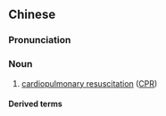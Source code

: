==Chinese==
{{zh-forms|s=心肺复苏|t2=心肺復甦|type=22}}
{{zh-wp}}

===Pronunciation===
{{zh-pron
|m=xīnfèi fùsū
|c=sam1 fai3 fuk6 sou1
|cat=n
}}

===Noun===
{{zh-noun}}

# {{lb|zh|medicine}} [[cardiopulmonary resuscitation]] ([[CPR]])

====Derived terms====
{{zh-der|心肺復蘇術}}